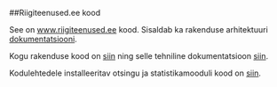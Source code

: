 ##Riigiteenused.ee kood

See on [www.riigiteenused.ee](https://www.riigiteenused.ee/et/user "https://www.riigiteenused.ee/et/user") kood. Sisaldab ka rakenduse arhitektuuri [dokumentatsiooni](https://github.com/MKM-ITAO/riigiteenused_kood/blob/master/Riigiteenusterakendusarhitektuurjatehnilinedokumentatsioon.pdf "https://github.com/MKM-ITAO/riigiteenused_kood/blob/master/Riigiteenusterakendusarhitektuurjatehnilinedokumentatsioon.pdf").

Kogu rakenduse kood on [siin](https://github.com/MKM-ITAO/riigiteenused_kood/tree/master/riigiteenused-profile-0ad4514a641f "https://github.com/MKM-ITAO/riigiteenused_kood/tree/master/riigiteenused-profile-0ad4514a641f") ning selle tehniline dokumentatsioon [siin](https://github.com/MKM-ITAO/riigiteenused_kood/blob/master/Teenuste%20kataloog%20rakenduse%20dokumentatsioon.pdf "https://github.com/MKM-ITAO/riigiteenused_kood/blob/master/Teenuste%20kataloog%20rakenduse%20dokumentatsioon.pdf"). 

Kodulehtedele installeeritav otsingu ja statistikamooduli kood on [siin](https://github.com/MKM-ITAO/riigiteenused_kood/blob/master/riigiteenused_package.zip "https://github.com/MKM-ITAO/riigiteenused_kood/blob/master/riigiteenused_package.zip").